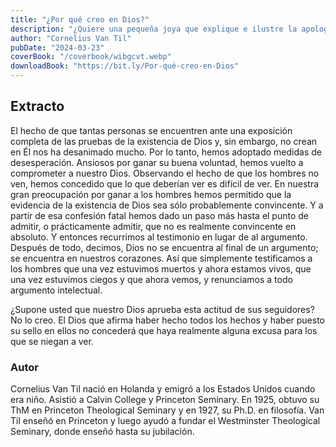 ```yaml
---
title: "¿Por qué creo en Dios?"
description: "¿Quiere una pequeña joya que explique e ilustre la apologética presuposicional? Entonces hazte con el breve panfleto de Cornelius Van Til «¿Por qué creo en Dios?». No tiene un estilo llamativo. No es complejo en su contenido. Pero es devastador.  El panfleto tiene menos de veinte (pequeñas) páginas y está escrito en un estilo fácil y conversacional. Van Til «habla» con el lector en un diálogo imaginario sobre la creencia en Dios, comparando su vida con los antecedentes y la educación hipotéticos del lector, refutando las objeciones y volviendo siempre a la naturaleza subyacente de la propia disputa. No hay vocabulario intimidatorio. No hay conocimientos científicos difíciles. Ninguna serie de premisas y complicadas inferencias. De hecho, el argumento está presente con tal sutileza que algunos lectores primerizos se preguntan si hay siquiera un argumento."
author: "Cornelius Van Til"
pubDate: "2024-03-23"
coverBook: "/coverbook/wibgcvt.webp"
downloadBook: "https://bit.ly/Por-qué-creo-en-Dios"
---
```



## Extracto

El hecho de que tantas personas se encuentren ante una exposición completa de las pruebas de la existencia de Dios y, sin embargo, no crean en Él nos ha desanimado mucho. Por lo tanto, hemos adoptado medidas de desesperación. Ansiosos por ganar su buena voluntad, hemos vuelto a comprometer a nuestro Dios. Observando el hecho de que los hombres no ven, hemos concedido que lo que deberían ver es difícil de ver. En nuestra gran preocupación por ganar a los hombres hemos permitido que la evidencia de la existencia de Dios sea sólo probablemente convincente. Y a partir de esa confesión fatal hemos dado un paso más hasta el punto de admitir, o prácticamente admitir, que no es realmente convincente en absoluto. Y entonces recurrimos al testimonio en lugar de al argumento. Después de todo, decimos, Dios no se encuentra al final de un argumento; se encuentra en nuestros corazones. Así que simplemente testificamos a los hombres que una vez estuvimos muertos y ahora estamos vivos, que una vez estuvimos ciegos y que ahora vemos, y renunciamos a todo argumento intelectual.

¿Supone usted que nuestro Dios aprueba esta actitud de sus seguidores? No lo creo. El Dios que afirma haber hecho todos los hechos y haber puesto su sello en ellos no concederá que haya realmente alguna excusa para los que se niegan a ver.

### Autor 

Cornelius Van Til nació en Holanda y emigró a los Estados Unidos cuando era niño. Asistió a Calvin College y Princeton Seminary. En 1925, obtuvo su ThM en Princeton Theological Seminary y en 1927, su Ph.D. en filosofía.  Van Til enseñó en Princeton y luego ayudó a fundar el Westminster Theological Seminary, donde enseñó hasta su jubilación. 